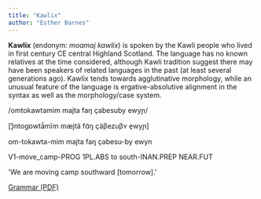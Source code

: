 ```yaml
---
title: "Kawlix"
author: "Esther Barnes"
---
```


**Kawlix** (endonym: *moamaj kawlix*) is spoken by the Kawli people who lived in first century CE central Highland Scotland. The language has no known relatives at the time considered, although Kawli tradition suggest there may have been speakers of related languages in the past (at least several generations ago). Kawlix tends towards agglutinative morphology, while an unusual feature of the language is ergative-absolutive alignment in the syntax as well as the morphology/case system.

```{=html}
<div data-gloss>
  <p class="gloss__line--original">/omtokawtamim majta faŋ çabesuby ewyɲ/</p>
  <p class="gloss__line--original">[ɔ̝̃ntogɒwtä̃mĩm mæjtä fɑ̃ŋ çäβezuβʏ e̠wyɲ]</p>
  <p>om-tokawta-mim majta faŋ çabesu-by ewyn</p>
  <p>V1-move_camp-PROG 1PL.ABS to south-INAN.PREP NEAR.FUT</p>
  <p>'We are moving camp southward [tomorrow].'</p>
</div>

<a class="btn btn-primary" href="../showcase/kawlix-barnes.pdf" target="_blank" role="button">Grammar (PDF)</a>
```
